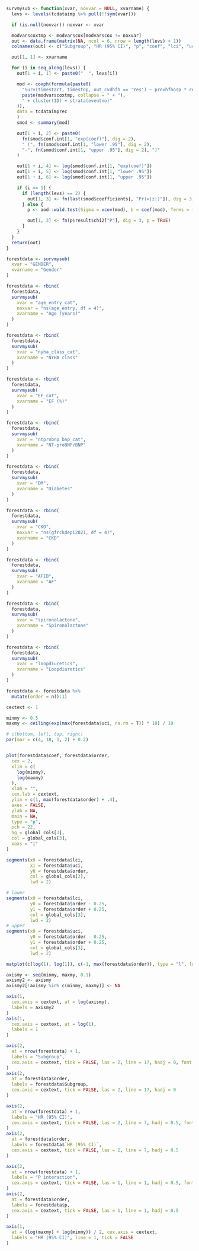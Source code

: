 ```r
survmysub <- function(xvar, noxvar = NULL, xvarname) {
  levs <- levels(tcdataimp %>% pull(!!sym(xvar)))

  if (is.null(noxvar)) noxvar <- xvar

  modvarscoxtmp <- modvarscox[modvarscox != noxvar]
  out <- data.frame(matrix(NA, ncol = 6, nrow = length(levs) + 1))
  colnames(out) <- c("Subgroup", "HR (95% CI)", "p", "coef", "lci", "uci")

  out[1, 1] <- xvarname

  for (i in seq_along(levs)) {
    out[1 + i, 1] <- paste0("  ", levs[i])

    mod <- coxph(formula(paste0(
      "Surv(timestart, timestop, out_cvdhfh == 'Yes') ~ prevhfhosp * relevel(", xvar, ", ref = '", levs[i], "') + ",
      paste(modvarscoxtmp, collapse = " + "),
      " + cluster(ID) + strata(eventno)"
    )),
    data = tcdataimprec
    )
    smod <- summary(mod)

    out[1 + i, 2] <- paste0(
      fn(smod$conf.int[1, "exp(coef)"], dig = 2),
      " (", fn(smod$conf.int[1, "lower .95"], dig = 2),
      "-", fn(smod$conf.int[1, "upper .95"], dig = 2), ")"
    )

    out[1 + i, 4] <- log(smod$conf.int[1, "exp(coef)"])
    out[1 + i, 5] <- log(smod$conf.int[1, "lower .95"])
    out[1 + i, 6] <- log(smod$conf.int[1, "upper .95"])

    if (i == 1) {
      if (length(levs) == 2) {
        out[1, 3] <- fn(last(smod$coefficients[, "Pr(>|z|)"]), dig = 3, p = TRUE)
      } else {
        p <- aod::wald.test(Sigma = vcov(mod), b = coef(mod), Terms = (length(mod$coefficients) - (length(levs) - 2)):length(mod$coefficients))

        out[1, 3] <- fn(p$result$chi2["P"], dig = 3, p = TRUE)
      }
    }
  }
  return(out)
}

forestdata <- survmysub(
  xvar = "GENDER",
  xvarname = "Gender"
)

forestdata <- rbind(
  forestdata,
  survmysub(
    xvar = "age_entry_cat",
    noxvar = "ns(age_entry, df = 4)",
    xvarname = "Age (years)"
  )
)

forestdata <- rbind(
  forestdata,
  survmysub(
    xvar = "nyha_class_cat",
    xvarname = "NYHA class"
  )
)

forestdata <- rbind(
  forestdata,
  survmysub(
    xvar = "EF_cat",
    xvarname = "EF (%)"
  )
)

forestdata <- rbind(
  forestdata,
  survmysub(
    xvar = "ntprobnp_bnp_cat",
    xvarname = "NT-proBNP/BNP"
  )
)

forestdata <- rbind(
  forestdata,
  survmysub(
    xvar = "DM",
    xvarname = "Diabetes"
  )
)

forestdata <- rbind(
  forestdata,
  survmysub(
    xvar = "CKD",
    noxvar = "ns(gfrckdepi2021, df = 4)",
    xvarname = "CKD"
  )
)

forestdata <- rbind(
  forestdata,
  survmysub(
    xvar = "AFIB",
    xvarname = "AF"
  )
)

forestdata <- rbind(
  forestdata,
  survmysub(
    xvar = "spironolactone",
    xvarname = "Spironolactone"
  )
)

forestdata <- rbind(
  forestdata,
  survmysub(
    xvar = "loopdiuretics",
    xvarname = "Loopdiuretics"
  )
)

forestdata <- forestdata %>%
  mutate(order = n():1)
```

```r

cextext <- 1

minmy <- 0.5
maxmy <- ceiling(exp(max(forestdata$uci, na.rm = T)) * 10) / 10

# c(bottom, left, top, right)
par(mar = c(4, 18, 1, 2) + 0.2)


plot(forestdata$coef, forestdata$order,
  cex = 2,
  xlim = c(
    log(minmy),
    log(maxmy)
  ),
  xlab = "",
  cex.lab = cextext,
  ylim = c(1, max(forestdata$order) + .4),
  axes = FALSE,
  ylab = NA,
  main = NA,
  type = "p",
  pch = 22,
  bg = global_cols[3],
  col = global_cols[3],
  xaxs = "i"
)

segments(x0 = forestdata$lci, 
         x1 = forestdata$uci, 
         y0 = forestdata$order, 
         col = global_cols[3], 
         lwd = 2)

# lower
segments(x0 = forestdata$lci, 
         y0 = forestdata$order - 0.25, 
         y1 = forestdata$order + 0.25, 
         col = global_cols[3], 
         lwd = 2)
# upper
segments(x0 = forestdata$uci, 
         y0 = forestdata$order - 0.25, 
         y1 = forestdata$order + 0.25, 
         col = global_cols[3], 
         lwd = 2)

matplot(c(log(1), log(1)), c(-1, max(forestdata$order)), type = "l", lwd = 1, lty = 3, add = TRUE, col = 1)

axismy <- seq(minmy, maxmy, 0.1)
axismy2 <- axismy
axismy2[!axismy %in% c(minmy, maxmy)] <- NA

axis(1,
  cex.axis = cextext, at = log(axismy),
  labels = axismy2
)
axis(1,
  cex.axis = cextext, at = log(1),
  labels = 1
)

axis(2,
  at = nrow(forestdata) + 1,
  labels = "Subgroup",
  cex.axis = cextext, tick = FALSE, las = 2, line = 17, hadj = 0, font = 2
)
axis(2,
  at = forestdata$order,
  labels = forestdata$Subgroup,
  cex.axis = cextext, tick = FALSE, las = 2, line = 17, hadj = 0
)

axis(2,
  at = nrow(forestdata) + 1,
  labels = "HR (95% CI)",
  cex.axis = cextext, tick = FALSE, las = 2, line = 7, hadj = 0.5, font = 2
)
axis(2,
  at = forestdata$order,
  labels = forestdata$`HR (95% CI)`,
  cex.axis = cextext, tick = FALSE, las = 2, line = 7, hadj = 0.5
)

axis(2,
  at = nrow(forestdata) + 1,
  labels = "P interaction",
  cex.axis = cextext, tick = FALSE, las = 1, line = 1, hadj = 0.5, font = 2
)
axis(2,
  at = forestdata$order,
  labels = forestdata$p,
  cex.axis = cextext, tick = FALSE, las = 1, line = 1, hadj = 0.5
)

axis(1,
  at = (log(maxmy) + log(minmy)) / 2, cex.axis = cextext,
  labels = "HR (95% CI)", line = 1, tick = FALSE
)
```

